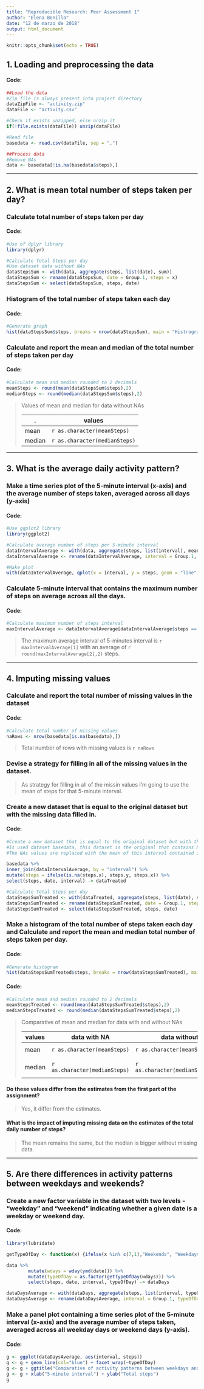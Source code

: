 ---
title: "Reproducible Research: Peer Assessment 1"
author: "Elena Bonilla"
date: "12 de marzo de 2018"
output: html_document
---

```{r setup, include=FALSE}
knitr::opts_chunk$set(echo = TRUE)
```

## 1. Loading and preprocessing the data

#### Code:
```{r loadingData, echo=TRUE}
##Load the data
#Zip file is always present into project directory
dataZipFile <- "activity.zip"
dataFile <- "activity.csv"

#Check if exists unzipped, else unzip it
if(!file.exists(dataFile)) unzip(dataFile)

#Read file
basedata <- read.csv(dataFile, sep = ",")

##Process data
#Remove NAs
data <- basedata[!is.na(basedata$steps),]
```

***

## 2. What is mean total number of steps taken per day?

### Calculate total number of steps taken per day

#### Code:

```{r calculateTotalSteps, echo=TRUE}
#Use of dplyr library
library(dplyr)

#Calculate Total Steps per day
#Use dataset data without NAs
dataStepsSum <- with(data, aggregate(steps, list(date), sum))
dataStepsSum <- rename(dataStepsSum, date = Group.1, steps = x)
dataStepsSum <- select(dataStepsSum, steps, date)
```

### Histogram of the total number of steps taken each day

#### Code:

```{r histTotalSteps, echo=TRUE}
#Generate graph
hist(dataStepsSum$steps, breaks = nrow(dataStepsSum), main = "Histrogram of Total number of Steps per Day", xlab = "Total Steps")
```


### Calculate and report the mean and median of the total number of steps taken per day

#### Code:

```{r meanMedianTotalSteps, echo=TRUE}
#Calculate mean and median rounded to 2 decimals
meanSteps <- round(mean(dataStepsSum$steps),2)
medianSteps <- round(median(dataStepsSum$steps),2)
```

> Values of mean and median for data without NAs
> 
.      | values
------ | -----------------------------
mean   | `r as.character(meanSteps)`
median | `r as.character(medianSteps)`

***

## 3. What is the average daily activity pattern?

### Make a time series plot of the 5-minute interval (x-axis) and the average number of steps taken, averaged across all days (y-axis)

#### Code:

```{r averageDailyCalculateAndGraph, echo = TRUE}
#Use ggplot2 library
library(ggplot2)

#Calculate average number of steps per 5-minute interval
dataIntervalAverage <- with(data, aggregate(steps, list(interval), mean))
dataIntervalAverage <- rename(dataIntervalAverage, interval = Group.1, steps = x)

#Make plot
with(dataIntervalAverage, qplot(x = interval, y = steps, geom = "line", main = "Average of steps taken by 5-minute interval", xlab = "5-minute interval", ylab = "Average steps"))
```

### Calculate 5-minute interval that contains the maximum number of steps on average across all the days.

#### Code:

```{r averageDailyMax, echo=TRUE}
#Calculate maximum number of steps interval
maxIntervalAverage <- dataIntervalAverage[dataIntervalAverage$steps == max(dataIntervalAverage$steps),]
```

> The maximum average interval of 5-minutes interval is `r maxIntervalAverage[1]` with an average of `r round(maxIntervalAverage[2],2)` steps.

***

## 4. Imputing missing values

### Calculate and report the total number of missing values in the dataset

#### Code:

```{r imputingMissingValuesTotal, echo = TRUE}
#Calculate total number of missing values
naRows <- nrow(basedata[is.na(basedata),])
```

> Total number of rows with missing values is `r naRows`

### Devise a strategy for filling in all of the missing values in the dataset. 

> As strategy for filling in all of the missin values I'm going to use the mean of steps for that 5-minute interval.


### Create a new dataset that is equal to the original dataset but with the missing data filled in.

#### Code:

```{r imputingMissingValuesDataset, echo = TRUE}
#Create a new dataset that is equal to the original dataset but with the missing data filled in.
#Is used dataset basedata, this dataset is the original that contains NAs.
#The NAs values are replaced with the mean of this interval contained in dataset dataIntervalAverage

basedata %>% 
inner_join(dataIntervalAverage, by = "interval") %>%
mutate(steps = ifelse(is.na(steps.x), steps.y, steps.x)) %>%
select(steps, date, interval) -> dataTreated

#Calculate Total Steps per day
dataStepsSumTreated <- with(dataTreated, aggregate(steps, list(date), sum))
dataStepsSumTreated <- rename(dataStepsSumTreated, date = Group.1, steps = x)
dataStepsSumTreated <- select(dataStepsSumTreated, steps, date)
```

### Make a histogram of the total number of steps taken each day and Calculate and report the mean and median total number of steps taken per day. 

#### Code:

```{r imputingMissingValuesHist, echo=TRUE}
#Generate histogram
hist(dataStepsSumTreated$steps, breaks = nrow(dataStepsSumTreated), main = "Histrogram of Total Steps per Day with NAs filled - Frequency", xlab = "Total Steps")
```

#### Code:

```{r imputingMissingValuesMeanMedian, echo=TRUE}
#Calculate mean and median rounded to 2 decimals
meanStepsTreated <- round(mean(dataStepsSumTreated$steps),2)
medianStepsTreated <- round(median(dataStepsSumTreated$steps),2)
```

> Comparative of mean and median for data with and without NAs
> 
values | data with NA                  | data without NA                      | difference
------ | ----------------------------- | ------------------------------------ | ------------------------------------------------
mean   | `r as.character(meanSteps)`   | `r as.character(meanStepsTreated)`   | `r as.character(meanSteps-meanStepsTreated)`
median | `r as.character(medianSteps)` | `r as.character(medianStepsTreated)` | `r as.character(medianSteps-medianStepsTreated)`

#### Do these values differ from the estimates from the first part of the assignment? 

> Yes, it differ from the estimates.

#### What is the impact of imputing missing data on the estimates of the total daily number of steps?

> The mean remains the same, but the median is bigger without missing data.

***

## 5. Are there differences in activity patterns between weekdays and weekends?

### Create a new factor variable in the dataset with two levels - "weekday" and "weekend" indicating whether a given date is a weekday or weekend day.

#### Code:

```{r differencesNewFactor, echo = TRUE}
library(lubridate)

getTypeOfDay <- function(x) {ifelse(x %in% c(7,1),"Weekends", "Weekdays")}

data %>%
        mutate(wdays = wday(ymd(date))) %>% 
        mutate(typeOfDay = as.factor(getTypeOfDay(wdays))) %>%
        select(steps, date, interval, typeOfDay) -> dataDays

dataDaysAverage <- with(dataDays, aggregate(steps, list(interval, typeOfDay), mean))
dataDaysAverage <- rename(dataDaysAverage, interval = Group.1, typeOfDay = Group.2, steps = x)
```

### Make a panel plot containing a time series plot of the 5-minute interval (x-axis) and the average number of steps taken, averaged across all weekday days or weekend days (y-axis).

#### Code:

```{r differencesHist, echo = TRUE}
g <- ggplot(dataDaysAverage, aes(interval, steps)) 
g <- g + geom_line(col="blue") + facet_wrap(~typeOfDay)
g <- g + ggtitle("Comparative of activity patterns between weekdays and weekends")
g <- g + xlab("5-minute interval") + ylab("Total steps")
g
```

